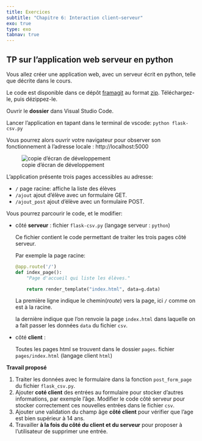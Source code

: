 ```yaml
---
title: Exercices
subtitle: "Chapitre 6: Interaction client–serveur"
exo: true
type: exo
tabnav: true
---
```


## TP sur l'application web serveur en python

Vous allez créer une application web, avec un serveur écrit en python, telle que décrite dans le
cours.

Le code est disponible dans ce dépôt [framagit](https://framagit.org/lyceum/flask-csv) au format
[zip](https://framagit.org/lyceum/flask-csv/-/archive/master/flask-csv-master.zip). Téléchargez-le, puis dézippez-le.

Ouvrir le **dossier** dans Visual Studio Code.

Lancer l'application en tapant dans le terminal de vscode: `python flask-csv.py`

Vous pourrez alors ouvrir votre navigateur pour observer son fonctionnement à l’adresse locale :
http://localhost:5000

![copie d'écran de développement](../images/screenshot-vscode-firefox-flask-app.png)


L'application présente trois pages accessibles au adresse:

- `/` page racine: affiche la liste des élèves
- `/ajout` ajout d'élève avec un formulaire GET.
- `/ajout_post` ajout d'élève avec un formulaire POST.

Vous pourrez parcourir le code, et le modifier:

- côté **serveur** : fichier `flask-csv.py` (langage serveur : `python`)

  Ce fichier contient le code permettant de traiter les trois pages côté serveur.

  Par exemple la page racine:

  ```python
  @app.route('/')
  def index_page():
      "Page d'accueil qui liste les élèves."

      return render_template("index.html", data=g.data)
  ```

  La première ligne indique le chemin(_route_) vers la page, ici `/` comme on est à la racine.

  la dernière indique que l'on renvoie la page `index.html` dans laquelle on a fait passer les
  données `data` du fichier `csv`.

- côté **client** : 

  Toutes les pages html se trouvent dans le dossier `pages`. fichier `pages/index.html` (langage client `html`)

**Travail proposé**

1. Traiter les données avec le formulaire dans la fonction `post_form_page` du fichier
   `flask_csv.py`.
2. Ajouter **coté client** des entrées au formulaire pour stocker d’autres informations, par
   exemple l’âge. Modifier le code côté serveur pour stocker correctement ces nouvelles entrées
   dans le fichier `csv`.
3. Ajouter une validation du champ âge **côté client** pour vérifier que l’age est bien supérieur à 14 ans.
4. Travailler **à la fois du côté du client et du serveur** pour proposer à l’utilisateur de
   supprimer une entrée.
